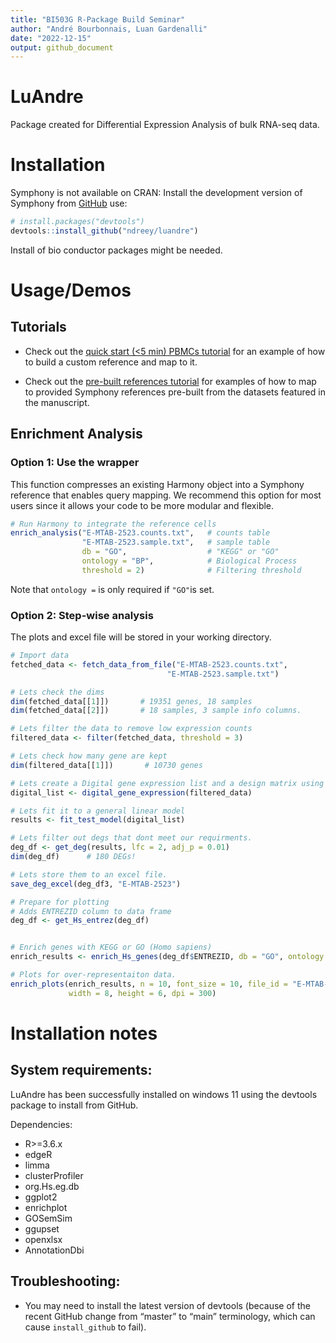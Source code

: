 ```yaml
---
title: "BI503G R-Package Build Seminar"
author: "André Bourbonnais, Luan Gardenalli"
date: "2022-12-15"
output: github_document
---
```


<!-- README.md is generated from README.Rmd. Please edit that file -->


# LuAndre
<!-- badges: start -->
<!-- badges: end -->

Package created for Differential Expression Analysis of bulk RNA-seq data.



# Installation

Symphony is not available on CRAN:
Install the development version of Symphony from [GitHub](https://github.com/) use:

``` r
# install.packages("devtools")
devtools::install_github("ndreey/luandre")
```
Install of bio conductor packages might be needed.

# Usage/Demos
## Tutorials

* Check out the [quick start (<5 min) PBMCs tutorial](https://github.com/immunogenomics/symphony/blob/main/vignettes/pbmcs_tutorial.ipynb/) for an example of how to build a custom reference and map to it.

* Check out the [pre-built references tutorial](https://github.com/immunogenomics/symphony/blob/main/vignettes/prebuilt_references_tutorial.ipynb) for examples of how to map to provided Symphony references pre-built from the datasets featured in the manuscript.


## Enrichment Analysis

### Option 1: Use the wrapper

This function compresses an existing Harmony object into a Symphony reference that enables query mapping. We recommend this option for most users since it allows your code to be more modular and flexible.

```r
# Run Harmony to integrate the reference cells
enrich_analysis("E-MTAB-2523.counts.txt",   # counts table
                "E-MTAB-2523.sample.txt",   # sample table
                db = "GO",                  # "KEGG" or "GO"
                ontology = "BP",            # Biological Process
                threshold = 2)              # Filtering threshold

```
Note that `ontology = ` is only required if `"GO"`is set.

### Option 2: Step-wise analysis
The plots and excel file will be stored in your working directory.

```r
# Import data
fetched_data <- fetch_data_from_file("E-MTAB-2523.counts.txt",
                                   "E-MTAB-2523.sample.txt")

# Lets check the dims
dim(fetched_data[[1]])       # 19351 genes, 18 samples
dim(fetched_data[[2]])       # 18 samples, 3 sample info columns.

# Lets filter the data to remove low expression counts
filtered_data <- filter(fetched_data, threshold = 3)

# Lets check how many gene are kept
dim(filtered_data[[1]])       # 10730 genes

# Lets create a Digital gene expression list and a design matrix using data3
digital_list <- digital_gene_expression(filtered_data)

# Lets fit it to a general linear model
results <- fit_test_model(digital_list)

# Lets filter out degs that dont meet our requirments.
deg_df <- get_deg(results, lfc = 2, adj_p = 0.01)
dim(deg_df)      # 180 DEGs!

# Lets store them to an excel file.
save_deg_excel(deg_df3, "E-MTAB-2523")

# Prepare for plotting
# Adds ENTREZID column to data frame
deg_df <- get_Hs_entrez(deg_df)


# Enrich genes with KEGG or GO (Homo sapiens)
enrich_results <- enrich_Hs_genes(deg_df$ENTREZID, db = "GO", ontology = "BP")

# Plots for over-representaiton data.
enrich_plots(enrich_results, n = 10, font_size = 10, file_id = "E-MTAB-2523", 
             width = 8, height = 6, dpi = 300)

```


# Installation notes
## System requirements:
LuAndre has been successfully installed on windows 11 using the devtools package
to install from GitHub. 

Dependencies:

* R>=3.6.x
* edgeR
* limma
* clusterProfiler
* org.Hs.eg.db
* ggplot2
* enrichplot
* GOSemSim
* ggupset
* openxlsx
* AnnotationDbi

## Troubleshooting:

* You may need to install the latest version of devtools (because of the recent 
GitHub change from "master" to "main" terminology, which can 
cause `install_github` to fail).

